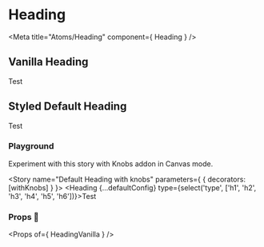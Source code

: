 

<!-- Import Styled Component to showcase variation -->

# Heading

<Meta title="Atoms/Heading" component={ Heading } />

## Vanilla  Heading

<Preview withToolbar>
  <Story name="Vanilla Heading">
   <HeadingVanilla {...defaultConfig}>Test</HeadingVanilla>
  </Story>
</Preview>


## Styled Default Heading

<Preview withToolbar>
  <Story name="Default Heading">
   <Heading {...defaultConfig}>Test</Heading>
  </Story>
</Preview>

### Playground

Experiment with this story with Knobs addon in Canvas mode.

<Story name="Default Heading with knobs" parameters={ { decorators: [withKnobs] } }>
   <Heading {...defaultConfig} type={select('type', ['h1', 'h2', 'h3', 'h4', 'h5', 'h6'])}>Test</Heading>
</Story>

### Props 🔧

<Props of={ HeadingVanilla } />
